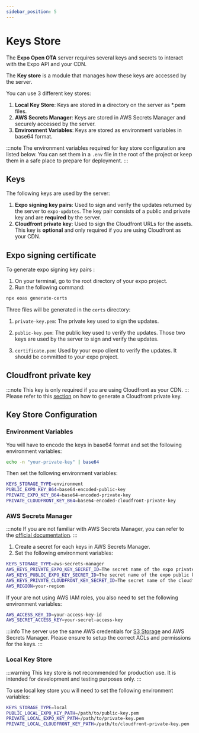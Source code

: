 ```yaml
---
sidebar_position: 5
---
```


# Keys Store

The **Expo Open OTA** server requires several keys and secrets to interact with the Expo API and your CDN.

The **Key store** is a module that manages how these keys are accessed by the server.

You can use 3 different key stores:
1. **Local Key Store**: Keys are stored in a directory on the server as *.pem files.
2. **AWS Secrets Manager**: Keys are stored in AWS Secrets Manager and securely accessed by the server.
3. **Environment Variables**: Keys are stored as environment variables in base64 format.

:::note
The environment variables required for key store configuration are listed below. You can set them in a `.env` file in the root of the project or keep them in a safe place to prepare for deployment.
:::

## Keys

The following keys are used by the server:
1. **Expo signing key pairs**: Used to sign and verify the updates returned by the server to `expo-updates`. The key pair consists of a public and private key and are **required** by the server.
2. **Cloudfront private key**: Used to sign the Cloudfront URLs for the assets. This key is **optional** and only required if you are using Cloudfront as your CDN.

## Expo signing certificate

To generate expo signing key pairs :
1. On your terminal, go to the root directory of your expo project.
2. Run the following command:

```bash
npx eoas generate-certs
```

Three files will be generated in the `certs` directory:
1. `private-key.pem`: The private key used to sign the updates.
2. `public-key.pem`: The public key used to verify the updates.
Those two keys are used by the server to sign and verify the updates.

3. `certificate.pem`: Used by your expo client to verify the updates. It should be committed to your expo project.

## Cloudfront private key

:::note
This key is only required if you are using Cloudfront as your CDN.
:::
Please refer to this [section](/docs/cdn#cloudfront) on how to generate a Cloudfront private key.

## Key Store Configuration

### Environment Variables

You will have to encode the keys in base64 format and set the following environment variables:

```bash
echo -n "your-private-key" | base64
```

Then set the following environment variables:

```bash
KEYS_STORAGE_TYPE=environment
PUBLIC_EXPO_KEY_B64=base64-encoded-public-key
PRIVATE_EXPO_KEY_B64=base64-encoded-private-key
PRIVATE_CLOUDFRONT_KEY_B64=base64-encoded-cloudfront-private-key
```

### AWS Secrets Manager

:::note
If you are not familiar with AWS Secrets Manager, you can refer to the [official documentation](https://docs.aws.amazon.com/secretsmanager/latest/userguide/intro.html).
:::

1. Create a secret for each keys in AWS Secrets Manager.
2. Set the following environment variables:

```bash
KEYS_STORAGE_TYPE=aws-secrets-manager
AWS_KEYS_PRIVATE_EXPO_KEY_SECRET_ID=The secret name of the expo private key
AWS_KEYS_PUBLIC_EXPO_KEY_SECRET_ID=The secret name of the expo public key
AWS_KEYS_PRIVATE_CLOUDFRONT_KEY_SECRET_ID=The secret name of the cloudfront private key
AWS_REGION=your-region
```

If your are not using AWS IAM roles, you also need to set the following environment variables:
```bash
AWS_ACCESS_KEY_ID=your-access-key-id
AWS_SECRET_ACCESS_KEY=your-secret-access-key
```

:::info
    The server use the same AWS credentials for [S3 Storage](/docs/storage#amazon-s3) and AWS Secrets Manager. Please ensure to setup the correct ACLs and permissions for the keys.
:::

### Local Key Store

:::warning
This key store is not recommended for production use. It is intended for development and testing purposes only.
:::

To use local key store you will need to set the following environment variables:

```bash
KEYS_STORAGE_TYPE=local
PUBLIC_LOCAL_EXPO_KEY_PATH=/path/to/public-key.pem
PRIVATE_LOCAL_EXPO_KEY_PATH=/path/to/private-key.pem
PRIVATE_LOCAL_CLOUDFRONT_KEY_PATH=/path/to/cloudfront-private-key.pem
```
